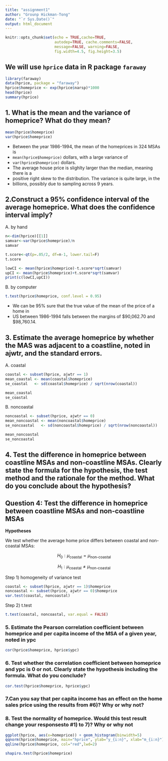 ```yaml
---
title: "assignment1"
author: "Grounp Hickman-Tong"
date: "`r Sys.Date()`"
output: html_document
---
```



```r
knitr::opts_chunk$set(echo = TRUE,cache=TRUE, 
                      autodep=TRUE, cache.comments=FALSE,
                      message=FALSE, warning=FALSE,
                      fig.width=4.5, fig.height=3.5)
```

##  We will use `hprice` data in R package `faraway` <br>
```r
library(faraway)
data(hprice, package = "faraway")
hprice$homeprice <- exp(hprice$narsp)*1000
head(hprice)
summary(hprice)
```

##  1. What is the mean and the variance of homeprice? What do they mean?
```r
mean(hprice$homeprice)
var(hprice$homeprice)
```
* Between the year 1986-1994, the mean of the homeprices in 324 MSAs is 
* `mean(hprice$homeprice)` dollars, with a large variance of
* `var(hprice$homeprice)` dollars. 
* The average house price is slighlty larger than the median, meaning there is a
* positive right skew to the distribution. The variance is quite large, in the 
* billions, possibly due to sampling across 9 years.\

##  2.Construct a 95% confidence interval of the average homeprice. What does the confidence interval imply?
A. by hand
```r
n<-dim(hprice)[[1]]
samvar<-var(hprice$homeprice)/n
samvar

t.score<-qt(p=.05/2, df=n-1, lower.tail=F)
t.score

lowCI <- mean(hprice$homeprice)-t.score*sqrt(samvar)
upCI <- mean(hprice$homeprice)+t.score*sqrt(samvar)
print(c(lowCI,upCI))
```

B. by computer
```r
t.test(hprice$homeprice, conf.level = 0.95)
```
* We can be 95% sure that the true value of the mean of the price of a home in
* US between 1986-1994 falls between the margins of $90,062.70 and $98,760.14.\

## 3. Estimate the average homeprice by whether the MAS was adjacent to a coastline, noted in ajwtr, and the standard errors.
A. coastal
```r
coastal <- subset(hprice, ajwtr == 1)
mean_coastal <- mean(coastal$homeprice) 
se_coastal   <- sd(coastal$homeprice) / sqrt(nrow(coastal))

mean_coastal
se_coastal
```

B. noncoastal
```r
noncoastal <- subset(hprice, ajwtr == 0)
mean_noncoastal <- mean(noncoastal$homeprice)
se_noncoastal   <- sd(noncoastal$homeprice) / sqrt(nrow(noncoastal))

mean_noncoastal
se_noncoastal
```


## 4. Test the difference in homeprice between coastline MSAs and non-coastline MSAs. Clearly state the formula for the hypothesis, the test method and the rationale for the method. What do you conclude about the hypothesis?

## Question 4: Test the difference in homeprice between coastline MSAs and non-coastline MSAs

**Hypotheses**

We test whether the average home price differs between coastal and non-coastal MSAs:

$$
H_0: \mu_{\text{coastal}} = \mu_{\text{non-coastal}}
$$

$$
H_1: \mu_{\text{coastal}} \neq \mu_{\text{non-coastal}}
$$

Step 1) homogeneity of variance test

```r
coastal <- subset(hprice, ajwtr == 1)$homeprice
noncoastal <- subset(hprice, ajwtr == 0)$homeprice
var.test(coastal, noncoastal)
```

Step 2)
t.test
```r
t.test(coastal, noncoastal, var.equal = FALSE)
```

### 5. Estimate the Pearson correlation coefficient between homeprice and per capita income of the MSA of a given year, noted in ypc
```r
cor(hprice$homeprice, hprice$ypc)
```

### 6. Test whether the correlation coefficient between homeprice and ypc is 0 or not. Clearly state the hypothesis including the formula. What do you conclude?
```r
cor.test(hprice$homeprice, hprice$ypc)
```


### 7.Can you say that per capita income has an effect on the home sales price using the results from #6)? Why or why not?

 
### 8. Test the normality of homeprice. Would this test result change your responsesto #1) to 7)? Why or why not
```r
ggplot(hprice, aes(x=homeprice)) + geom_histogram(binwidth=5)
qqnorm(hprice$homeprice, main="hprice", ylab="y_{i:n}", xlab="m_{i:n}") 
qqline(hprice$homeprice, col="red",lwd=2)
```

```r
shapiro.test(hprice$homeprice)
```
